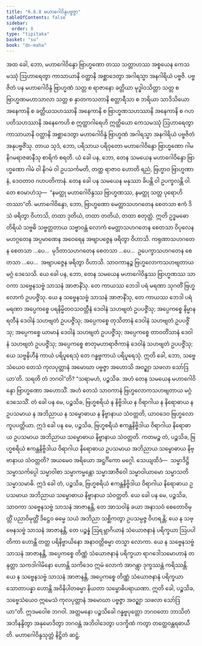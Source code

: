 ```yaml
---
title: "6.6.8 မဟာဂေါဝိန္ဒပဗ္ဗဇ္ဇာ"
tableOfContents: false
sidebar:
  order: 8
type: "tipitaka"
basket: "su"
book: "dn-maha"
---
```



<DynamicBreadcrumb />

<Division number="326" book="dn-maha">

<Paragraph number="738" book="dn-maha">
အထ ခေါ, ဘော, မဟာဂေါဝိန္ဒော ဗြာဟ္မဏော တဿ သတ္တာဟဿ အစ္စယေန ကေသမဿုံ ဩဟာရေတွာ ကာသာယာနိ ဝတ္ထာနိ အစ္ဆာဒေတွာ အဂါရသ္မာ အနဂါရိယံ ပဗ္ဗဇိ. ပဗ္ဗဇိတံ ပန မဟာဂေါဝိန္ဒံ ဗြာဟ္မဏံ သတ္တ စ ရာဇာနော ခတ္တိယာ မုဒ္ဓါဝသိတ္တာ သတ္တ စ ဗြာဟ္မဏမဟာသာလာ သတ္တ စ နှာတကသတာနိ စတ္တာရီသာ စ ဘရိယာ သာဒိသိယော အနေကာနိ စ ခတ္တိယသဟဿာနိ အနေကာနိ စ ဗြာဟ္မဏသဟဿာနိ အနေကာနိ စ ဂဟပတိသဟဿာနိ အနေကေဟိ စ ဣတ္ထာဂါရေဟိ ဣတ္ထိယော ကေသမဿုံ ဩဟာရေတွာ ကာသာယာနိ ဝတ္ထာနိ အစ္ဆာဒေတွာ မဟာဂေါဝိန္ဒံ ဗြာဟ္မဏံ အဂါရသ္မာ အနဂါရိယံ ပဗ္ဗဇိတံ အနုပဗ္ဗဇိံသု. တာယ သုဒံ, ဘော, ပရိသာယ ပရိဝုတော မဟာဂေါဝိန္ဒော ဗြာဟ္မဏော ဂါမနိဂမရာဇဓာနီသု စာရိကံ စရတိ. ယံ ခေါ ပန, ဘော, တေန သမယေန မဟာဂေါဝိန္ဒော ဗြာဟ္မဏော ဂါမံ ဝါ နိဂမံ ဝါ ဥပသင်္ကမတိ, တတ္ထ ရာဇာဝ ဟောတိ ရညံ, ဗြဟ္မာဝ ဗြာဟ္မဏာနံ, ဒေဝတာဝ ဂဟပတိကာနံ. တေန ခေါ ပန သမယေန မနုဿာ ခိပန္တိ ဝါ ဥပက္ခလန္တိ ဝါ. တေ ဧဝမာဟံသု—  “နမတ္ထု မဟာဂေါဝိန္ဒဿ ဗြာဟ္မဏဿ, နမတ္ထု သတ္တ ပုရောဟိတဿာ”တိ.
</Paragraph>

</Division>
<Division number="327" book="dn-maha">

<Paragraph number="739" book="dn-maha">
မဟာဂေါဝိန္ဒော, ဘော, ဗြာဟ္မဏော မေတ္တာသဟဂတေန စေတသာ ဧကံ ဒိသံ ဖရိတွာ ဝိဟာသိ, တထာ ဒုတိယံ, တထာ တတိယံ, တထာ စတုတ္ထံ. ဣတိ ဥဒ္ဓမဓော တိရိယံ သဗ္ဗဓိ သဗ္ဗတ္တတာယ သဗ္ဗာဝန္တံ လောကံ မေတ္တာသဟဂတေန စေတသာ ဝိပုလေန မဟဂ္ဂတေန အပ္ပမာဏေန အဝေရေန အဗျာပဇ္ဇေန ဖရိတွာ ဝိဟာသိ. ကရုဏာသဟဂတေန စေတသာ …ပေ…  မုဒိတာသဟဂတေန စေတသာ …ပေ…  ဥပေက္ခာသဟဂတေန စေတသာ …ပေ…  အဗျာပဇ္ဇေန ဖရိတွာ ဝိဟာသိ. သာဝကာနဉ္စ ဗြဟ္မလောကသဟဗျတာယ မဂ္ဂံ ဒေသေသိ.
</Paragraph>

</Division>
<Division number="328" book="dn-maha">

<Paragraph number="740" book="dn-maha">
ယေ ခေါ ပန, ဘော, တေန သမယေန မဟာဂေါဝိန္ဒဿ ဗြာဟ္မဏဿ သာဝကာ သဗ္ဗေနသဗ္ဗံ သာသနံ အာဇာနိံသု. တေ ကာယဿ ဘေဒါ ပရံ မရဏာ သုဂတိံ ဗြဟ္မလောကံ ဥပပဇ္ဇိံသု. ယေ န သဗ္ဗေနသဗ္ဗံ သာသနံ အာဇာနိံသု, တေ ကာယဿ ဘေဒါ ပရံ မရဏာ အပ္ပေကစ္စေ ပရနိမ္မိတဝသဝတ္တီနံ ဒေဝါနံ သဟဗျတံ ဥပပဇ္ဇိံသု; အပ္ပေကစ္စေ နိမ္မာနရတီနံ ဒေဝါနံ သဟဗျတံ ဥပပဇ္ဇိံသု; အပ္ပေကစ္စေ တုသိတာနံ ဒေဝါနံ သဟဗျတံ ဥပပဇ္ဇိံသု; အပ္ပေကစ္စေ ယာမာနံ ဒေဝါနံ သဟဗျတံ ဥပပဇ္ဇိံသု; အပ္ပေကစ္စေ တာဝတိံသာနံ ဒေဝါနံ သဟဗျတံ ဥပပဇ္ဇိံသု; အပ္ပေကစ္စေ စာတုမဟာရာဇိကာနံ ဒေဝါနံ သဟဗျတံ ဥပပဇ္ဇိံသု; ယေ သဗ္ဗနိဟီနံ ကာယံ ပရိပူရေသုံ တေ ဂန္ဓဗ္ဗကာယံ ပရိပူရေသုံ. ဣတိ ခေါ, ဘော, သဗ္ဗေသံယေဝ တေသံ ကုလပုတ္တာနံ အမောဃာ ပဗ္ဗဇ္ဇာ အဟောသိ အဝဉ္ဈာ သဖလာ သော်ဒြယာ’တိ. သရတိ တံ ဘဂဝါ”တိ?
</Paragraph>

</Division>
<Division number="329" book="dn-maha">

<Paragraph number="741" book="dn-maha">
“သရာမဟံ, ပဉ္စသိခ. အဟံ တေန သမယေန မဟာဂေါဝိန္ဒော ဗြာဟ္မဏော အဟောသိံ. အဟံ တေသံ သာဝကာနံ ဗြဟ္မလောကသဟဗျတာယ မဂ္ဂံ ဒေသေသိံ. တံ ခေါ ပန မေ, ပဉ္စသိခ, ဗြဟ္မစရိယံ န နိဗ္ဗိဒါယ န ဝိရာဂါယ န နိရောဓာယ န ဥပသမာယ န အဘိညာယ န သမ္ဗောဓာယ န နိဗ္ဗာနာယ သံဝတ္တတိ, ယာဝဒေဝ ဗြဟ္မလောကူပပတ္တိယာ.
</Paragraph>

<Paragraph number="742" book="dn-maha">
ဣဒံ ခေါ ပန မေ, ပဉ္စသိခ, ဗြဟ္မစရိယံ ဧကန္တနိဗ္ဗိဒါယ ဝိရာဂါယ နိရောဓာယ ဥပသမာယ အဘိညာယ သမ္ဗောဓာယ နိဗ္ဗာနာယ သံဝတ္တတိ. ကတမဉ္စ တံ, ပဉ္စသိခ, ဗြဟ္မစရိယံ ဧကန္တနိဗ္ဗိဒါယ ဝိရာဂါယ နိရောဓာယ ဥပသမာယ အဘိညာယ သမ္ဗောဓာယ နိဗ္ဗာနာယ သံဝတ္တတိ? အယမေဝ အရိယော အဋ္ဌင်္ဂိကော မဂ္ဂေါ. သေယျထိဒံ—  သမ္မာဒိဋ္ဌိ သမ္မာသင်္ကပ္ပေါ သမ္မာဝါစာ သမ္မာကမ္မန္တော သမ္မာအာဇီဝေါ သမ္မာဝါယာမော သမ္မာသတိ သမ္မာသမာဓိ. ဣဒံ ခေါ တံ, ပဉ္စသိခ, ဗြဟ္မစရိယံ ဧကန္တနိဗ္ဗိဒါယ ဝိရာဂါယ နိရောဓာယ ဥပသမာယ အဘိညာယ သမ္ဗောဓာယ နိဗ္ဗာနာယ သံဝတ္တတိ.
</Paragraph>

</Division>
<Division number="330" book="dn-maha">

<Paragraph number="743" book="dn-maha">
ယေ ခေါ ပန မေ, ပဉ္စသိခ, သာဝကာ သဗ္ဗေနသဗ္ဗံ သာသနံ အာဇာနန္တိ, တေ အာသဝါနံ ခယာ အနာသဝံ စေတောဝိမုတ္တိံ ပညာဝိမုတ္တိံ ဒိဋ္ဌေဝ ဓမ္မေ သယံ အဘိညာ သစ္ဆိကတွာ ဥပသမ္ပဇ္ဇ ဝိဟရန္တိ; ယေ န သဗ္ဗေနသဗ္ဗံ သာသနံ အာဇာနန္တိ, တေ ပဉ္စန္နံ ဩရမ္ဘာဂိယာနံ သံယောဇနာနံ ပရိက္ခယာ ဩပပါတိကာ ဟောန္တိ တတ္ထ ပရိနိဗ္ဗာယိနော အနာဝတ္တိဓမ္မာ တသ္မာ လောကာ. ယေ န သဗ္ဗေနသဗ္ဗံ သာသနံ အာဇာနန္တိ, အပ္ပေကစ္စေ တိဏ္ဏံ သံယောဇနာနံ ပရိက္ခယာ ရာဂဒေါသမောဟာနံ တနုတ္တာ သကဒါဂါမိနော ဟောန္တိ သကိဒေဝ ဣမံ လောကံ အာဂန္တွာ ဒုက္ခဿန္တံ ကရိဿန္တိ. ယေ န သဗ္ဗေနသဗ္ဗံ သာသနံ အာဇာနန္တိ, အပ္ပေကစ္စေ တိဏ္ဏံ သံယောဇနာနံ ပရိက္ခယာ သောတာပန္နာ ဟောန္တိ အဝိနိပါတဓမ္မာ နိယတာ သမ္ဗောဓိပရာယဏာ. ဣတိ ခေါ, ပဉ္စသိခ, သဗ္ဗေသံယေဝ ဣမေသံ ကုလပုတ္တာနံ အမောဃာ ပဗ္ဗဇ္ဇာ အဝဉ္ဈာ သဖလာ သော်ဒြယာ”တိ.
</Paragraph>

<Paragraph number="744" book="dn-maha">
ဣဒမဝေါစ ဘဂဝါ. အတ္တမနော ပဉ္စသိခေါ ဂန္ဓဗ္ဗပုတ္တော ဘဂဝတော ဘာသိတံ အဘိနန္ဒိတွာ အနုမောဒိတွာ ဘဂဝန္တံ အဘိဝါဒေတွာ ပဒက္ခိဏံ ကတွာ တတ္ထေဝန္တရဓာယီတိ.

</Paragraph>
</Division>

<Paragraph number="745" type="center" book="dn-maha">
မဟာဂေါဝိန္ဒသုတ္တံ နိဋ္ဌိတံ ဆဋ္ဌံ.
</Paragraph>